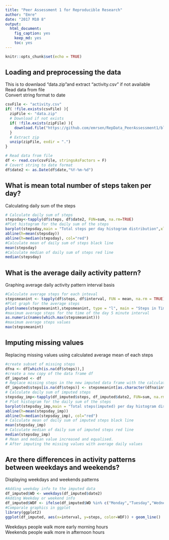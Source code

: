 ---
title: "Peer Assessment 1 for Reproducible Research"
author: "Emre"
date: "2017 M10 8"
output: 
  html_document: 
    fig_caption: yes
    keep_md: yes
    toc: yes
---

```{r setup, include=FALSE}
knitr::opts_chunk$set(echo = TRUE)
```

## Loading and preprocessing the data

This is to downlaod "data.zip"and extract "activity.csv" if not available  
Read data from file  
Convert string format to date  

```{r prepocess}
csvFile <- "activity.csv"
if( !file.exists(csvFile) ){
  zipFile <- "data.zip"
  # Download if not exists
  if( !file.exists(zipFile) ){
    download.file("https://github.com/emrsen/RepData_PeerAssessment1/blob/master/activity.zip", destfile = zipFile)
  }
  # Extract zip
  unzip(zipFile, exdir = ".") 
}

# Read data from file
df <- read.csv(csvFile, stringsAsFactors = F)
# Covert string to date format
df$date2 <- as.Date(df$date,"%Y-%m-%d")
```

## What is mean total number of steps taken per day?

Calculating daily sum of the steps

```{r mean_total_steps_daily}
# Calculate daily sum of steps
stepsday<-tapply(df$steps, df$date2, FUN=sum, na.rm=TRUE)
#Plot histogram for the daily sum of the steps
barplot(stepsday,main = "Total steps per day histogram distribution",xlab = "Daily steps")
abline(h=mean(stepsday))
abline(h=median(stepsday), col="red")
#Calculate mean of daily sum of steps black line
mean(stepsday)
#Calculate median of daily sum of steps red line
median(stepsday)
```

## What is the average daily activity pattern?

Graphing average daily activity pattern interval basis

```{r graph_average}
#Calculate average steps for each inteval
stepsmeanint <- tapply(df$steps, df$interval, FUN = mean, na.rm = TRUE)
#Plot graph for the average steps
plot(names(stepsmeanint),stepsmeanint, type = "l", main = "Steps in Time Series Plot", xlab = "5-Minute Intervals", ylab = "Average Number of Steps")
#maximum average steps for the time of the day 5 minute interval
as.numeric(names(which.max(stepsmeanint)))
#maximum average steps values
max(stepsmeanint)

```

## Imputing missing values

Replacing missing values using calculated average mean of each steps

```{r impute_missing_values}
#create subset of missing steps
dfna <- df[which(is.na(df$steps)),]
#create a new copy of the data frame df
df_imputed <- df
# Replace missing steps in the new imputed data frame with the calculated missing steps
df_imputed$steps[is.na(df$steps)] <- stepsmeanint[as.character(dfna$interval)]
# Calculate daily sum of imputed steps
stepsday_imp<-tapply(df_imputed$steps, df_imputed$date2, FUN=sum, na.rm=TRUE)
# Plot histogram for the daily sum of the steps
barplot(stepsday_imp,main = "Total steps(imputed) per day histogram distribution",xlab = "Daily steps")
abline(h=mean(stepsday_imp))
abline(h=median(stepsday_imp), col="red")
# Calculate mean of daily sum of imputed steps black line
mean(stepsday_imp)
# Calculate median of daily sum of imputed steps red line
median(stepsday_imp)
# Mean and median value increased and equalised. 
# After imputing the missing values with average daily values
```

## Are there differences in activity patterns between weekdays and weekends?

Displaying weekdays and weekends patterns

```{r weekdayend_compare}
#Adding weekday info to the imputed data
df_imputed$WD <- weekdays(df_imputed$date2)
#Adding Weekday or weekend info
df_imputed$WDF <- ifelse(df_imputed$WD %in% c("Monday","Tuesday","Wednesday","Thursday","Friday"), "WeekDay", "WeekEnd")
#Comparale graphics in ggplot
library(ggplot2)
ggplot(df_imputed, aes(x=interval, y=steps, color=WDF)) + geom_line()

```
  
Weekdays people walk more early morning hours  
Weekends people walk more in afternoon hours